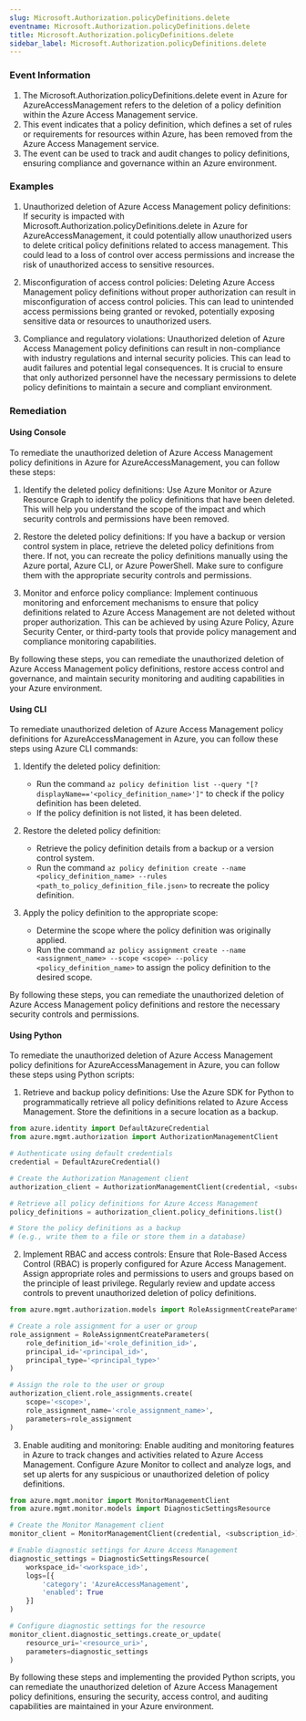 ```yaml
--- 
slug: Microsoft.Authorization.policyDefinitions.delete
eventname: Microsoft.Authorization.policyDefinitions.delete
title: Microsoft.Authorization.policyDefinitions.delete
sidebar_label: Microsoft.Authorization.policyDefinitions.delete
---
```

                       
### Event Information

1. The Microsoft.Authorization.policyDefinitions.delete event in Azure for AzureAccessManagement refers to the deletion of a policy definition within the Azure Access Management service.
2. This event indicates that a policy definition, which defines a set of rules or requirements for resources within Azure, has been removed from the Azure Access Management service.
3. The event can be used to track and audit changes to policy definitions, ensuring compliance and governance within an Azure environment.


### Examples

1. Unauthorized deletion of Azure Access Management policy definitions: If security is impacted with Microsoft.Authorization.policyDefinitions.delete in Azure for AzureAccessManagement, it could potentially allow unauthorized users to delete critical policy definitions related to access management. This could lead to a loss of control over access permissions and increase the risk of unauthorized access to sensitive resources.

2. Misconfiguration of access control policies: Deleting Azure Access Management policy definitions without proper authorization can result in misconfiguration of access control policies. This can lead to unintended access permissions being granted or revoked, potentially exposing sensitive data or resources to unauthorized users.

3. Compliance and regulatory violations: Unauthorized deletion of Azure Access Management policy definitions can result in non-compliance with industry regulations and internal security policies. This can lead to audit failures and potential legal consequences. It is crucial to ensure that only authorized personnel have the necessary permissions to delete policy definitions to maintain a secure and compliant environment.

### Remediation

#### Using Console

To remediate the unauthorized deletion of Azure Access Management policy definitions in Azure for AzureAccessManagement, you can follow these steps:

1. Identify the deleted policy definitions: Use Azure Monitor or Azure Resource Graph to identify the policy definitions that have been deleted. This will help you understand the scope of the impact and which security controls and permissions have been removed.

2. Restore the deleted policy definitions: If you have a backup or version control system in place, retrieve the deleted policy definitions from there. If not, you can recreate the policy definitions manually using the Azure portal, Azure CLI, or Azure PowerShell. Make sure to configure them with the appropriate security controls and permissions.

3. Monitor and enforce policy compliance: Implement continuous monitoring and enforcement mechanisms to ensure that policy definitions related to Azure Access Management are not deleted without proper authorization. This can be achieved by using Azure Policy, Azure Security Center, or third-party tools that provide policy management and compliance monitoring capabilities.

By following these steps, you can remediate the unauthorized deletion of Azure Access Management policy definitions, restore access control and governance, and maintain security monitoring and auditing capabilities in your Azure environment.

#### Using CLI

To remediate unauthorized deletion of Azure Access Management policy definitions for AzureAccessManagement in Azure, you can follow these steps using Azure CLI commands:

1. Identify the deleted policy definition:
   - Run the command `az policy definition list --query "[?displayName=='<policy_definition_name>']"` to check if the policy definition has been deleted.
   - If the policy definition is not listed, it has been deleted.

2. Restore the deleted policy definition:
   - Retrieve the policy definition details from a backup or a version control system.
   - Run the command `az policy definition create --name <policy_definition_name> --rules <path_to_policy_definition_file.json>` to recreate the policy definition.

3. Apply the policy definition to the appropriate scope:
   - Determine the scope where the policy definition was originally applied.
   - Run the command `az policy assignment create --name <assignment_name> --scope <scope> --policy <policy_definition_name>` to assign the policy definition to the desired scope.

By following these steps, you can remediate the unauthorized deletion of Azure Access Management policy definitions and restore the necessary security controls and permissions.

#### Using Python

To remediate the unauthorized deletion of Azure Access Management policy definitions for AzureAccessManagement in Azure, you can follow these steps using Python scripts:

1. Retrieve and backup policy definitions: Use the Azure SDK for Python to programmatically retrieve all policy definitions related to Azure Access Management. Store the definitions in a secure location as a backup.

```python
from azure.identity import DefaultAzureCredential
from azure.mgmt.authorization import AuthorizationManagementClient

# Authenticate using default credentials
credential = DefaultAzureCredential()

# Create the Authorization Management client
authorization_client = AuthorizationManagementClient(credential, <subscription_id>)

# Retrieve all policy definitions for Azure Access Management
policy_definitions = authorization_client.policy_definitions.list()

# Store the policy definitions as a backup
# (e.g., write them to a file or store them in a database)
```

2. Implement RBAC and access controls: Ensure that Role-Based Access Control (RBAC) is properly configured for Azure Access Management. Assign appropriate roles and permissions to users and groups based on the principle of least privilege. Regularly review and update access controls to prevent unauthorized deletion of policy definitions.

```python
from azure.mgmt.authorization.models import RoleAssignmentCreateParameters

# Create a role assignment for a user or group
role_assignment = RoleAssignmentCreateParameters(
    role_definition_id='<role_definition_id>',
    principal_id='<principal_id>',
    principal_type='<principal_type>'
)

# Assign the role to the user or group
authorization_client.role_assignments.create(
    scope='<scope>',
    role_assignment_name='<role_assignment_name>',
    parameters=role_assignment
)
```

3. Enable auditing and monitoring: Enable auditing and monitoring features in Azure to track changes and activities related to Azure Access Management. Configure Azure Monitor to collect and analyze logs, and set up alerts for any suspicious or unauthorized deletion of policy definitions.

```python
from azure.mgmt.monitor import MonitorManagementClient
from azure.mgmt.monitor.models import DiagnosticSettingsResource

# Create the Monitor Management client
monitor_client = MonitorManagementClient(credential, <subscription_id>)

# Enable diagnostic settings for Azure Access Management
diagnostic_settings = DiagnosticSettingsResource(
    workspace_id='<workspace_id>',
    logs=[{
        'category': 'AzureAccessManagement',
        'enabled': True
    }]
)

# Configure diagnostic settings for the resource
monitor_client.diagnostic_settings.create_or_update(
    resource_uri='<resource_uri>',
    parameters=diagnostic_settings
)
```

By following these steps and implementing the provided Python scripts, you can remediate the unauthorized deletion of Azure Access Management policy definitions, ensuring the security, access control, and auditing capabilities are maintained in your Azure environment.


 